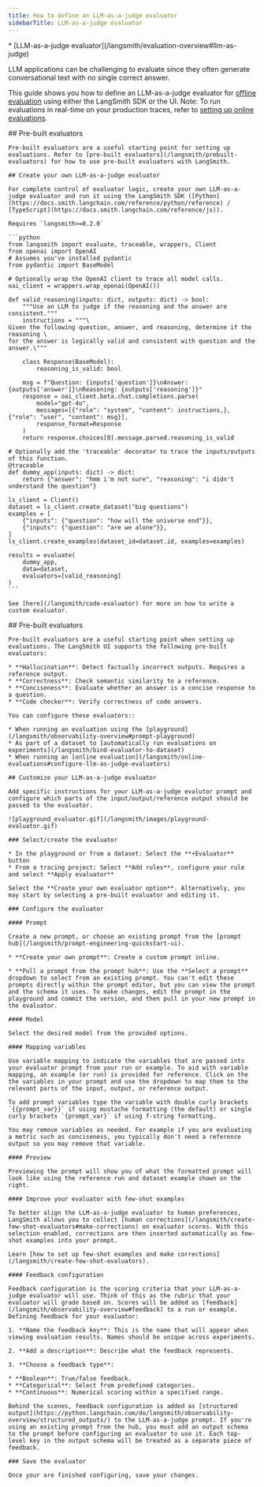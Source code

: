```yaml
---
title: How to define an LLM-as-a-judge evaluator
sidebarTitle: LLM-as-a-judge evaluator
---
```


<Info>
  * [LLM-as-a-judge evaluator](/langsmith/evaluation-overview#llm-as-judge)
</Info>

LLM applications can be challenging to evaluate since they often generate conversational text with no single correct answer.

This guide shows you how to define an LLM-as-a-judge evaluator for [offline evaluation](/langsmith/evaluation-overview#offline-evaluation) using either the LangSmith SDK or the UI. Note: To run evaluations in real-time on your production traces, refer to [setting up online evaluations](/langsmith/online-evaluations#configure-llm-as-judge-evaluators).

<Tabs>
  <Tab title="SDK">
    ## Pre-built evaluators

    Pre-built evaluators are a useful starting point for setting up evaluations. Refer to [pre-built evaluators](/langsmith/prebuilt-evaluators) for how to use pre-built evaluators with LangSmith.

    ## Create your own LLM-as-a-judge evaluator

    For complete control of evaluator logic, create your own LLM-as-a-judge evaluator and run it using the LangSmith SDK ([Python](https://docs.smith.langchain.com/reference/python/reference) / [TypeScript](https://docs.smith.langchain.com/reference/js)).

    Requires `langsmith>=0.2.0`

    ```python
    from langsmith import evaluate, traceable, wrappers, Client
    from openai import OpenAI
    # Assumes you've installed pydantic
    from pydantic import BaseModel

    # Optionally wrap the OpenAI client to trace all model calls.
    oai_client = wrappers.wrap_openai(OpenAI())

    def valid_reasoning(inputs: dict, outputs: dict) -> bool:
        """Use an LLM to judge if the reasoning and the answer are consistent."""
        instructions = """\
    Given the following question, answer, and reasoning, determine if the reasoning \
    for the answer is logically valid and consistent with question and the answer.\"""
        
        class Response(BaseModel):
            reasoning_is_valid: bool
        
        msg = f"Question: {inputs['question']}\nAnswer: {outputs['answer']}\nReasoning: {outputs['reasoning']}"
        response = oai_client.beta.chat.completions.parse(
            model="gpt-4o",
            messages=[{"role": "system", "content": instructions,}, {"role": "user", "content": msg}],
            response_format=Response
        )
        return response.choices[0].message.parsed.reasoning_is_valid

    # Optionally add the 'traceable' decorator to trace the inputs/outputs of this function.
    @traceable
    def dummy_app(inputs: dict) -> dict:
        return {"answer": "hmm i'm not sure", "reasoning": "i didn't understand the question"}

    ls_client = Client()
    dataset = ls_client.create_dataset("big questions")
    examples = [
        {"inputs": {"question": "how will the universe end"}},
        {"inputs": {"question": "are we alone"}},
    ]
    ls_client.create_examples(dataset_id=dataset.id, examples=examples)

    results = evaluate(
        dummy_app,
        data=dataset,
        evaluators=[valid_reasoning]
    )
    ```

    See [here](/langsmith/code-evaluator) for more on how to write a custom evaluator.
  </Tab>
  <Tab title="UI">
    ## Pre-built evaluators

    Pre-built evaluators are a useful starting point when setting up evaluations. The LangSmith UI supports the following pre-built evaluators:

    * **Hallucination**: Detect factually incorrect outputs. Requires a reference output.
    * **Correctness**: Check semantic similarity to a reference.
    * **Conciseness**: Evaluate whether an answer is a concise response to a question.
    * **Code checker**: Verify correctness of code answers.

    You can configure these evaluators::

    * When running an evaluation using the [playground](/langsmith/observability-overview#prompt-playground)
    * As part of a dataset to [automatically run evaluations on experiments](/langsmith/bind-evaluator-to-dataset)
    * When running an [online evaluation](/langsmith/online-evaluations#configure-llm-as-judge-evaluators)

    ## Customize your LLM-as-a-judge evaluator

    Add specific instructions for your LLM-as-a-judge evalutor prompt and configure which parts of the input/output/reference output should be passed to the evaluator.

    ![playground_evaluator.gif](/langsmith/images/playground-evaluator.gif)

    ### Select/create the evaluator

    * In the playground or from a dataset: Select the **+Evaluator** button
    * From a tracing project: Select **Add rules**, configure your rule and select **Apply evaluator**

    Select the **Create your own evaluator option**. Alternatively, you may start by selecting a pre-built evaluator and editing it.

    ### Configure the evaluator

    #### Prompt

    Create a new prompt, or choose an existing prompt from the [prompt hub](/langsmith/prompt-engineering-quickstart-ui).

    * **Create your own prompt**: Create a custom prompt inline.

    * **Pull a prompt from the prompt hub**: Use the **Select a prompt** dropdown to select from an existing prompt. You can't edit these prompts directly within the prompt editor, but you can view the prompt and the schema it uses. To make changes, edit the prompt in the playground and commit the version, and then pull in your new prompt in the evaluator.

    #### Model

    Select the desired model from the provided options.

    #### Mapping variables

    Use variable mapping to indicate the variables that are passed into your evaluator prompt from your run or example. To aid with variable mapping, an example (or run) is provided for reference. Click on the the variables in your prompt and use the dropdown to map them to the relevant parts of the input, output, or reference output.

    To add prompt variables type the variable with double curly brackets `{{prompt_var}}` if using mustache formatting (the default) or single curly brackets `{prompt_var}` if using f-string formatting.

    You may remove variables as needed. For example if you are evaluating a metric such as conciseness, you typically don't need a reference output so you may remove that variable.

    #### Preview

    Previewing the prompt will show you of what the formatted prompt will look like using the reference run and dataset example shown on the right.

    #### Improve your evaluator with few-shot examples

    To better align the LLM-as-a-judge evaluator to human preferences, LangSmith allows you to collect [human corrections](/langsmith/create-few-shot-evaluators#make-corrections) on evaluator scores. With this selection enabled, corrections are then inserted automatically as few-shot examples into your prompt.

    Learn [how to set up few-shot examples and make corrections](/langsmith/create-few-shot-evaluators).

    #### Feedback configuration

    Feedback configuration is the scoring criteria that your LLM-as-a-judge evaluator will use. Think of this as the rubric that your evaluator will grade based on. Scores will be added as [feedback](/langsmith/observability-overview#feedback) to a run or example. Defining feedback for your evaluator:

    1. **Name the feedback key**: This is the name that will appear when viewing evaluation results. Names should be unique across experiments.

    2. **Add a description**: Describe what the feedback represents.

    3. **Choose a feedback type**:

    * **Boolean**: True/false feedback.
    * **Categorical**: Select from predefined categories.
    * **Continuous**: Numerical scoring within a specified range.

    Behind the scenes, feedback configuration is added as [structured output](https://python.langchain.com/do/langsmith/observability-overview/structured_outputs/) to the LLM-as-a-judge prompt. If you're using an existing prompt from the hub, you must add an output schema to the prompt before configuring an evaluator to use it. Each top-level key in the output schema will be treated as a separate piece of feedback.

    ### Save the evaluator

    Once your are finished configuring, save your changes.
  </Tab>
</Tabs>
